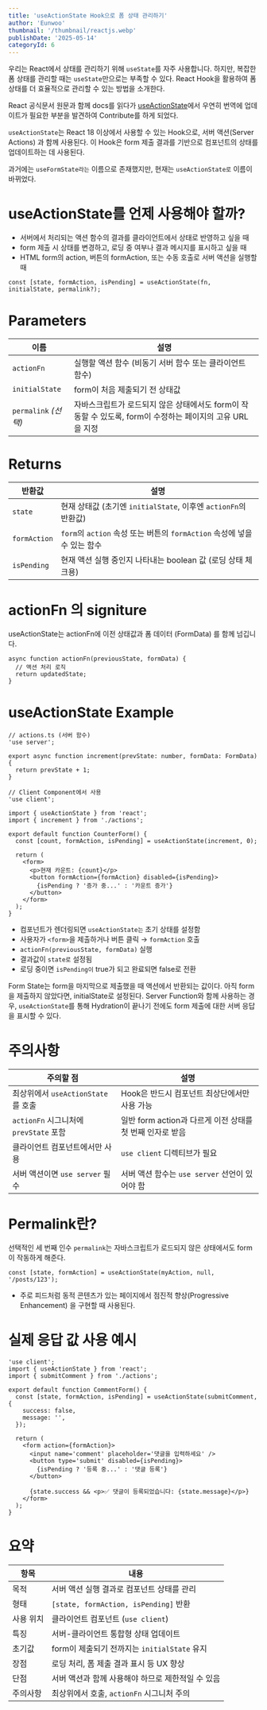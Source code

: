 ```yaml
---
title: 'useActionState Hook으로 폼 상태 관리하기'
author: 'Eunwoo'
thumbnail: '/thumbnail/reactjs.webp'
publishDate: '2025-05-14'
categoryId: 6
---
```


우리는 React에서 상태를 관리하기 위해 `useState`를 자주 사용합니다. 하지만, 복잡한 폼 상태를 관리할 때는 `useState`만으로는 부족할 수 있다.
React Hook을 활용하여 폼 상태를 더 효율적으로 관리할 수 있는 방법을 소개한다.

React 공식문서 원문과 함께 docs를 읽다가 [useActionState](https://github.com/reactjs/ko.react.dev/pull/1194)에서 우연히 번역에 업데이트가 필요한 부분을 발견하여 Contribute를 하게 되었다.

`useActionState`는 React 18 이상에서 사용할 수 있는 Hook으로, 서버 액션(Server Actions) 과 함께 사용된다.
이 Hook은 form 제출 결과를 기반으로 컴포넌트의 상태를 업데이트하는 데 사용된다.

과거에는 `useFormState라는` 이름으로 존재했지만, 현재는 `useActionState로` 이름이 바뀌었다.

# useActionState를 언제 사용해야 할까?

- 서버에서 처리되는 액션 함수의 결과를 클라이언트에서 상태로 반영하고 싶을 때
- form 제출 시 상태를 변경하고, 로딩 중 여부나 결과 메시지를 표시하고 싶을 때
- HTML form의 action, 버튼의 formAction, 또는 수동 호출로 서버 액션을 실행할 때

```tsx
const [state, formAction, isPending] = useActionState(fn, initialState, permalink?);
```

# Parameters

| 이름                 | 설명                                                                                                      |
| -------------------- | --------------------------------------------------------------------------------------------------------- |
| `actionFn`           | 실행할 액션 함수 (비동기 서버 함수 또는 클라이언트 함수)                                                  |
| `initialState`       | form이 처음 제출되기 전 상태값                                                                            |
| `permalink` _(선택)_ | 자바스크립트가 로드되지 않은 상태에서도 form이 작동할 수 있도록, form이 수정하는 페이지의 고유 URL을 지정 |

# Returns

| 반환값       | 설명                                                                     |
| ------------ | ------------------------------------------------------------------------ |
| `state`      | 현재 상태값 (초기엔 `initialState`, 이후엔 `actionFn`의 반환값)          |
| `formAction` | `form`의 `action` 속성 또는 버튼의 `formAction` 속성에 넣을 수 있는 함수 |
| `isPending`  | 현재 액션 실행 중인지 나타내는 boolean 값 (로딩 상태 체크용)             |

# actionFn 의 signiture

useActionState는 actionFn에 이전 상태값과 폼 데이터 (FormData) 를 함께 넘깁니다.

```tsx
async function actionFn(previousState, formData) {
  // 액션 처리 로직
  return updatedState;
}
```

# useActionState Example

```tsx
// actions.ts (서버 함수)
'use server';

export async function increment(prevState: number, formData: FormData) {
  return prevState + 1;
}
```

```tsx
// Client Component에서 사용
'use client';

import { useActionState } from 'react';
import { increment } from './actions';

export default function CounterForm() {
  const [count, formAction, isPending] = useActionState(increment, 0);

  return (
    <form>
      <p>현재 카운트: {count}</p>
      <button formAction={formAction} disabled={isPending}>
        {isPending ? '증가 중...' : '카운트 증가'}
      </button>
    </form>
  );
}
```

- 컴포넌트가 렌더링되면 `useActionState는` 초기 상태를 설정함
- 사용자가 `<form>`을 제출하거나 버튼 클릭 → `formAction` 호출
- `actionFn(previousState, formData)` 실행
- 결과값이 `state로` 설정됨
- 로딩 중이면 `isPending이` true가 되고 완료되면 false로 전환

Form State는 form을 마지막으로 제출했을 때 액션에서 반환되는 값이다. 아직 form을 제출하지 않았다면, initialState로 설정된다.
Server Function와 함께 사용하는 경우, `useActionState`를 통해 Hydration이 끝나기 전에도 form 제출에 대한 서버 응답을 표시할 수 있다.

# 주의사항

| 주의할 점                              | 설명                                                      |
| -------------------------------------- | --------------------------------------------------------- |
| 최상위에서 `useActionState`를 호출     | Hook은 반드시 컴포넌트 최상단에서만 사용 가능             |
| `actionFn` 시그니처에 `prevState` 포함 | 일반 form action과 다르게 이전 상태를 첫 번째 인자로 받음 |
| 클라이언트 컴포넌트에서만 사용         | `use client` 디렉티브가 필요                              |
| 서버 액션이면 `use server` 필수        | 서버 액션 함수는 `use server` 선언이 있어야 함            |

# Permalink란?

선택적인 세 번째 인수 `permalink`는 자바스크립트가 로드되지 않은 상태에서도 form이 작동하게 해준다.

```tsx
const [state, formAction] = useActionState(myAction, null, '/posts/123');
```

- 주로 피드처럼 동적 콘텐츠가 있는 페이지에서 점진적 향상(Progressive Enhancement) 을 구현할 때 사용된다.

# 실제 응답 값 사용 예시

```tsx
'use client';
import { useActionState } from 'react';
import { submitComment } from './actions';

export default function CommentForm() {
  const [state, formAction, isPending] = useActionState(submitComment, {
    success: false,
    message: '',
  });

  return (
    <form action={formAction}>
      <input name='comment' placeholder='댓글을 입력하세요' />
      <button type='submit' disabled={isPending}>
        {isPending ? '등록 중...' : '댓글 등록'}
      </button>

      {state.success && <p>✅ 댓글이 등록되었습니다: {state.message}</p>}
    </form>
  );
}
```

# 요약

| 항목      | 내용                                              |
| --------- | ------------------------------------------------- |
| 목적      | 서버 액션 실행 결과로 컴포넌트 상태를 관리        |
| 형태      | `[state, formAction, isPending]` 반환             |
| 사용 위치 | 클라이언트 컴포넌트 (`use client`)                |
| 특징      | 서버-클라이언트 통합형 상태 업데이트              |
| 초기값    | form이 제출되기 전까지는 `initialState` 유지      |
| 장점      | 로딩 처리, 폼 제출 결과 표시 등 UX 향상           |
| 단점      | 서버 액션과 함께 사용해야 하므로 제한적일 수 있음 |
| 주의사항  | 최상위에서 호출, `actionFn` 시그니처 주의         |
